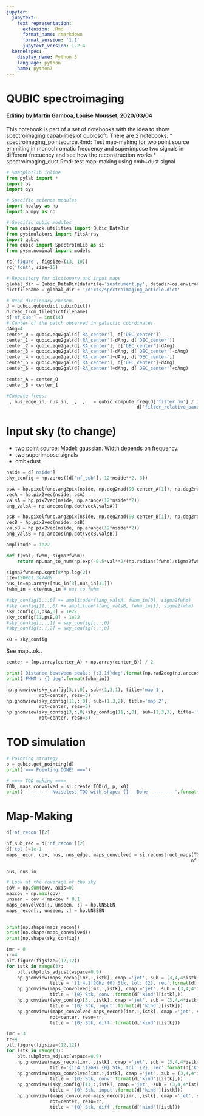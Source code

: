 ```yaml
---
jupyter:
  jupytext:
    text_representation:
      extension: .Rmd
      format_name: rmarkdown
      format_version: '1.1'
      jupytext_version: 1.2.4
  kernelspec:
    display_name: Python 3
    language: python
    name: python3
---
```


# QUBIC spectroimaging

#### Editing by Martin Gamboa, Louise Mousset, 2020/03/04

This notebook is part of a set of notebooks with the idea to show spectroimaging capabilities of qubicsoft. There are 2 notebooks:
* spectroimaging_pointsource.Rmd: Test map-making for two point source emmiting in monochromatic frecuency and superimpose two signals in different frecuency and see how the reconstruction works
* spectroimaging_dust.Rmd: test map-making using cmb+dust signal

```python
# %matplotlib inline
from pylab import *
import os
import sys

# Specific science modules
import healpy as hp
import numpy as np

# Specific qubic modules
from qubicpack.utilities import Qubic_DataDir
from pysimulators import FitsArray
import qubic
from qubic import SpectroImLib as si
from pysm.nominal import models

rc('figure', figsize=(13, 10))
rc('font', size=15)
```

```python
# Repository for dictionary and input maps
global_dir = Qubic_DataDir(datafile='instrument.py', datadir=os.environ['QUBIC_DATADIR'])
dictfilename = global_dir + '/dicts/spectroimaging_article.dict'

# Read dictionary chosen
d = qubic.qubicdict.qubicDict()
d.read_from_file(dictfilename)
d['nf_sub'] = int(14)
# Center of the patch observed in galactic coordinates
dAng=4
center_0 = qubic.equ2gal(d['RA_center'], d['DEC_center'])
center_1 = qubic.equ2gal(d['RA_center']-dAng, d['DEC_center'])
center_2 = qubic.equ2gal(d['RA_center'], d['DEC_center']-dAng)
center_3 = qubic.equ2gal(d['RA_center']-dAng, d['DEC_center']-dAng)
center_4 = qubic.equ2gal(d['RA_center']+dAng, d['DEC_center'])
center_5 = qubic.equ2gal(d['RA_center'], d['DEC_center']+dAng)
center_6 = qubic.equ2gal(d['RA_center']+dAng, d['DEC_center']+dAng)

center_A = center_0
center_B = center_1

#Compute freqs:
_, nus_edge_in, nus_in, _, _, _ = qubic.compute_freq(d['filter_nu'] / 1e9, d['nf_sub'],
                                                d['filter_relative_bandwidth'])
```

# Input sky (to change)
* two point source: Model: gaussian. Width depends on frequency.
* two superimpose signals
* cmb+dust

```python
nside = d['nside']
sky_config = np.zeros((d['nf_sub'], 12*nside**2, 3))

psA = hp.pixelfunc.ang2pix(nside, np.deg2rad(90-center_A[1]), np.deg2rad(center_A[0]))
vecA = hp.pix2vec(nside, psA)
valsA = hp.pix2vec(nside, np.arange(12*nside**2))
ang_valsA = np.arccos(np.dot(vecA,valsA))

psB = hp.pixelfunc.ang2pix(nside, np.deg2rad(90-center_B[1]), np.deg2rad(center_B[0]))
vecB = hp.pix2vec(nside, psB)
valsB = hp.pix2vec(nside, np.arange(12*nside**2))
ang_valsB = np.arccos(np.dot(vecB,valsB))

amplitude = 1e22

def f(val, fwhm, sigma2fwhm):
    return np.nan_to_num(np.exp(-0.5*val**2/(np.radians(fwhm)/sigma2fwhm)**2))

sigma2fwhm=np.sqrt(8*np.log(2))
cte=150#61.347409
nus_in=np.array([nus_in[3],nus_in[11]])
fwhm_in = cte/nus_in # nus to fwhm

#sky_config[3,:,0] += amplitude*f(ang_valsA, fwhm_in[0], sigma2fwhm)
#sky_config[11,:,0] += amplitude*f(ang_valsB, fwhm_in[1], sigma2fwhm)
sky_config[3,psA,0] = 1e22
sky_config[11,psB,0] = 1e22
#sky_config[:,:,1] = sky_config[:,:,0]
#sky_config[:,:,2] = sky_config[:,:,0]

x0 = sky_config

```

See map...ok..

```python
center = (np.array(center_A) + np.array(center_B)) / 2

print('Distance bewtween peaks: {:3.1f}deg'.format(np.rad2deg(np.arccos(np.dot(vecA,vecB)))) )
print('FWHM : {} deg'.format(fwhm_in))

hp.gnomview(sky_config[3,:,0], sub=(1,3,1), title='map 1',
            rot=center, reso=3)
hp.gnomview(sky_config[11,:,0], sub=(1,3,2), title='map 2',
            rot=center, reso=3)
hp.gnomview(sky_config[3,:,0]+sky_config[11,:,0], sub=(1,3,3), title='map 1+2',
            rot=center, reso=3)
```

# TOD simulation

```python
# Pointing strategy
p = qubic.get_pointing(d)
print('=== Pointing DONE! ===')

# ==== TOD making ====
TOD, maps_convolved = si.create_TOD(d, p, x0)
print('--------- Noiseless TOD with shape: {} - Done ---------'.format(np.shape(TOD)))
```

# Map-Making

```python
d['nf_recon'][2]
```

```python
nf_sub_rec = d['nf_recon'][2]
d['tol']=1e-1
maps_recon, cov, nus, nus_edge, maps_convolved = si.reconstruct_maps(TOD, d, p,
                                                                    nf_sub_rec, x0=x0)
```

```python
nus, nus_in
```

```python
# Look at the coverage of the sky
cov = np.sum(cov, axis=0)
maxcov = np.max(cov)
unseen = cov < maxcov * 0.1
maps_convolved[:, unseen, :] = hp.UNSEEN
maps_recon[:, unseen, :] = hp.UNSEEN
  
```

```python
print(np.shape(maps_recon))
print(np.shape(maps_convolved))
print(np.shape(sky_config))
```

```python

imr = 0
rr=4
plt.figure(figsize=(12,12))
for istk in range(3):
    plt.subplots_adjust(wspace=0.9)
    hp.gnomview(maps_recon[imr,:,istk], cmap ='jet', sub = (3,4,4*istk+1), rot=center, reso=rr, 
                title = '{1:4.1f}GHz {0} Stk, tol: {2}, rec'.format(d['kind'][istk], nus[0], d['tol']))
    hp.gnomview(maps_convolved[imr,:,istk], cmap ='jet', sub = (3,4,4*istk+2), rot=center, reso=rr, 
                title = '{0} Stk, conv'.format(d['kind'][istk],))
    hp.gnomview((sky_config)[3,:,istk], cmap ='jet', sub = (3,4,4*istk+3), rot=center, reso=rr, 
                title = '{0} Stk, input'.format(d['kind'][istk]))
    hp.gnomview((maps_convolved-maps_recon)[imr,:,istk], cmap ='jet', sub = (3,4,4*istk+4), 
                rot=center, reso=rr, 
                title = '{0} Stk, diff'.format(d['kind'][istk]))

```

```python
imr = 3
rr=4
plt.figure(figsize=(12,12))
for istk in range(3):
    plt.subplots_adjust(wspace=0.9)
    hp.gnomview(maps_recon[imr,:,istk], cmap ='jet', sub = (3,4,4*istk+1), rot=center, reso=rr, 
                title='{1:4.1f}GHz {0} Stk, tol: {2}, rec'.format(d['kind'][istk], nus[imr], d['tol']))
    hp.gnomview(maps_convolved[imr,:,istk], cmap ='jet', sub = (3,4,4*istk+2), rot=center, reso=rr, 
                title = '{0} Stk, conv'.format(d['kind'][istk],))
    hp.gnomview((sky_config)[11,:,istk], cmap ='jet', sub = (3,4,4*istk+3), rot=center, reso=rr, 
                title = '{0} Stk, input'.format(d['kind'][istk]))
    hp.gnomview((maps_convolved-maps_recon)[imr,:,istk], cmap ='jet', sub = (3,4,4*istk+4), 
                rot=center, reso=rr, 
                title = '{0} Stk, diff'.format(d['kind'][istk]))

```

```python

```

```python

```
